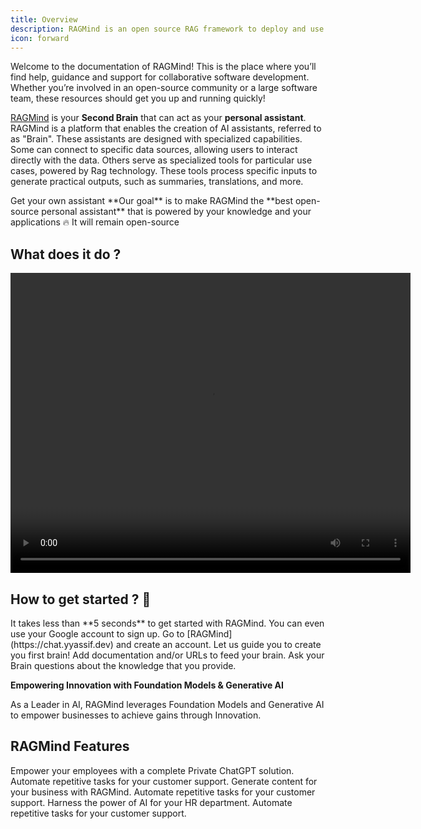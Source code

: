 ```yaml
---
title: Overview
description: RAGMind is an open source RAG framework to deploy and use **AI assistants**
icon: forward
---
```


Welcome to the documentation of RAGMind! This is the place where you’ll find help, guidance and support for collaborative software development. Whether you’re involved in an open-source community or a large software team, these resources should get you up and running quickly!

[RAGMind](https://chat.yyassif.dev) is your **Second Brain** that can act as your **personal assistant**. RAGMind is a platform that enables the creation of AI assistants, referred to as "Brain". These assistants are designed with specialized capabilities. Some can connect to specific data sources, allowing users to interact directly with the data. Others serve as specialized tools for particular use cases, powered by Rag technology. These tools process specific inputs to generate practical outputs, such as summaries, translations, and more.

<CardGroup cols={2}>
  <Card title="Understand RAGMind" icon="forward" href="/home/quickstart">
    Get your own assistant
  </Card>
<!---
<Card
  title="Video Installation"
  icon="youtube"
  href="https://dub.sh/ragmind-demo"
>
  We've cooked some video materials to get you in-depth assistance for your
  setup.
</Card>
-->
</CardGroup>

<Tip>
  **Our goal** is to make RAGMind the **best open-source personal assistant**
  that is powered by your knowledge and your applications 🔥 It will remain
  open-source
</Tip>

## What does it do ?

<div style={{ textAlign: "center" }}>
  <video width="640" height="480" controls>
    <source src="" type="video/mp4" />
    Your browser does not support the video tag.
  </video>
</div>

## How to get started ? 👀

<Tip>
  It takes less than **5 seconds** to get started with RAGMind. You can even use
  your Google account to sign up.
</Tip>

<Steps>
  <Step title="Create an account">
    Go to [RAGMind](https://chat.yyassif.dev) and create an account.
  </Step>
  <Step title="Create a Brain">
    Let us guide you to create you first brain!
  </Step>
  <Step title="Feed this Brain">
    Add documentation and/or URLs to feed your brain.
  </Step>
  <Step title="Ask Questions to your Brain">
    Ask your Brain questions about the knowledge that you provide.
  </Step>
</Steps>

**Empowering Innovation with Foundation Models & Generative AI**

As a Leader in AI, RAGMind leverages Foundation Models and Generative AI to empower businesses to achieve gains through Innovation.

<CardGroup cols={4}>
  <Card title="42k+ users" icon="user" />
  <Card title="6k+ companies" icon="building" />
  <Card title="32k+ github stars" icon="star" />
  <Card title="Top 100 open-source" icon="osi" />
</CardGroup>

## RAGMind Features

<CardGroup cols={2}>
  <Card title="Brain Creation" href="features/brain-creation">
    Empower your employees with a complete Private ChatGPT solution.
  </Card>
  <Card title="RAGMind Assistants" href="/home/use-cases/customer-support">
    Automate repetitive tasks for your customer support.
  </Card>
  <Card title="Brain Sharing" href="/home/use-cases/content-generation">
    Generate content for your business with RAGMind.
  </Card>
  <Card title="Chat" href="/home/use-cases/customer-support">
    Automate repetitive tasks for your customer support.
  </Card>
  <Card title="Analytics" href="/home/use-cases/hr">
    Harness the power of AI for your HR department.
  </Card>
  <Card title="Brain Customisation" href="/home/use-cases/customer-support">
    Automate repetitive tasks for your customer support.
  </Card>
</CardGroup>
